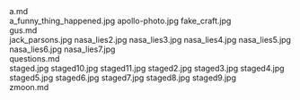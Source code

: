     
<div className="w-full md:max-w-[80rem] float-right italic">
	<MD_a_md />
	a.md
</div>
<PopImage className="w-full sm:max-w-[50vw] md:max-w-md float-right sm:m-1 sm:ml-4" src={JPG_a_funny_thing_happened_jpg} width={384} alt="a_funny_thing_happened.jpg">
	a_funny_thing_happened.jpg
</PopImage>
<PopImage className="w-full sm:max-w-[50vw] md:max-w-md float-left sm:m-1 sm:mr-4" src={JPG_apollo_photo_jpg} width={384} alt="apollo-photo.jpg">
	apollo-photo.jpg
</PopImage>
<PopImage className="w-full sm:max-w-[50vw] md:max-w-md float-right sm:m-1 sm:ml-4" src={JPG_fake_craft_jpg} width={384} alt="fake_craft.jpg">
	fake_craft.jpg
</PopImage>
<div className="w-full md:max-w-[80rem] float-right italic">
	<MD_gus_md />
	gus.md
</div>
<PopImage className="w-full sm:max-w-[50vw] md:max-w-md float-left sm:m-1 sm:mr-4" src={JPG_jack_parsons_jpg} width={384} alt="jack_parsons.jpg">
	jack_parsons.jpg
</PopImage>
<PopImage className="w-full sm:max-w-[50vw] md:max-w-md float-right sm:m-1 sm:ml-4" src={JPG_nasa_lies2_jpg} width={384} alt="nasa_lies2.jpg">
	nasa_lies2.jpg
</PopImage>
<PopImage className="w-full sm:max-w-[50vw] md:max-w-md float-left sm:m-1 sm:mr-4" src={JPG_nasa_lies3_jpg} width={384} alt="nasa_lies3.jpg">
	nasa_lies3.jpg
</PopImage>
<PopImage className="w-full sm:max-w-[50vw] md:max-w-md float-right sm:m-1 sm:ml-4" src={JPG_nasa_lies4_jpg} width={384} alt="nasa_lies4.jpg">
	nasa_lies4.jpg
</PopImage>
<PopImage className="w-full sm:max-w-[50vw] md:max-w-md float-left sm:m-1 sm:mr-4" src={JPG_nasa_lies5_jpg} width={384} alt="nasa_lies5.jpg">
	nasa_lies5.jpg
</PopImage>
<PopImage className="w-full sm:max-w-[50vw] md:max-w-md float-right sm:m-1 sm:ml-4" src={JPG_nasa_lies6_jpg} width={384} alt="nasa_lies6.jpg">
	nasa_lies6.jpg
</PopImage>
<PopImage className="w-full sm:max-w-[50vw] md:max-w-md float-left sm:m-1 sm:mr-4" src={JPG_nasa_lies7_jpg} width={384} alt="nasa_lies7.jpg">
	nasa_lies7.jpg
</PopImage>
<div className="w-full md:max-w-[80rem] float-right italic">
	<MD_questions_md />
	questions.md
</div>
<PopImage className="w-full sm:max-w-[50vw] md:max-w-md float-right sm:m-1 sm:ml-4" src={JPG_staged_jpg} width={384} alt="staged.jpg">
	staged.jpg
</PopImage>
<PopImage className="w-full sm:max-w-[50vw] md:max-w-md float-left sm:m-1 sm:mr-4" src={JPG_staged10_jpg} width={384} alt="staged10.jpg">
	staged10.jpg
</PopImage>
<PopImage className="w-full sm:max-w-[50vw] md:max-w-md float-right sm:m-1 sm:ml-4" src={JPG_staged11_jpg} width={384} alt="staged11.jpg">
	staged11.jpg
</PopImage>
<PopImage className="w-full sm:max-w-[50vw] md:max-w-md float-left sm:m-1 sm:mr-4" src={JPG_staged2_jpg} width={384} alt="staged2.jpg">
	staged2.jpg
</PopImage>
<PopImage className="w-full sm:max-w-[50vw] md:max-w-md float-right sm:m-1 sm:ml-4" src={JPG_staged3_jpg} width={384} alt="staged3.jpg">
	staged3.jpg
</PopImage>
<PopImage className="w-full sm:max-w-[50vw] md:max-w-md float-left sm:m-1 sm:mr-4" src={JPG_staged4_jpg} width={384} alt="staged4.jpg">
	staged4.jpg
</PopImage>
<PopImage className="w-full sm:max-w-[50vw] md:max-w-md float-right sm:m-1 sm:ml-4" src={JPG_staged5_jpg} width={384} alt="staged5.jpg">
	staged5.jpg
</PopImage>
<PopImage className="w-full sm:max-w-[50vw] md:max-w-md float-left sm:m-1 sm:mr-4" src={JPG_staged6_jpg} width={384} alt="staged6.jpg">
	staged6.jpg
</PopImage>
<PopImage className="w-full sm:max-w-[50vw] md:max-w-md float-right sm:m-1 sm:ml-4" src={JPG_staged7_jpg} width={384} alt="staged7.jpg">
	staged7.jpg
</PopImage>
<PopImage className="w-full sm:max-w-[50vw] md:max-w-md float-left sm:m-1 sm:mr-4" src={JPG_staged8_jpg} width={384} alt="staged8.jpg">
	staged8.jpg
</PopImage>
<PopImage className="w-full sm:max-w-[50vw] md:max-w-md float-right sm:m-1 sm:ml-4" src={JPG_staged9_jpg} width={384} alt="staged9.jpg">
	staged9.jpg
</PopImage>
<div className="w-full md:max-w-[80rem] float-right italic">
	<MD_zmoon_md />
	zmoon.md
</div>
